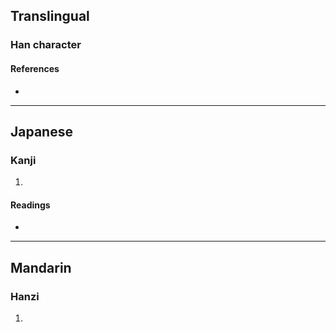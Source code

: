{{character info/new}}
==Translingual==

===Han character===
{{Han char|rn=30|rad=口|as=06|sn=9|four=67020|canj=RPA|ids=⿰口旬}}

====References====
* {{Han ref|kx=0187.060|dkj=03551|dj=0406.080|hdz=10620.010|uh=54B0|ud=21680|bh=CE4F|bd=52815}}

----

==Japanese==

===Kanji===
{{ja-kanji|grade=|rs=口06}}

# {{defn|lang=ja|sort=口06}}

====Readings====
* {{ja-readings|on=[[しゅつ]] (shutsu), [[しゅち]] (shuchi), [[しゅん]] (shun)|kun=[[のむ]] (nomu)}}

----

==Mandarin==

===Hanzi===
{{cmn-hanzi|pin=[[shuài]] ([[shuai4]]), [[zá]] ([[za2]])|wg=shuai<sup>4</sup>, tsa<sup>2</sup>}}

# {{defn|lang=cmn|sort=口06}}